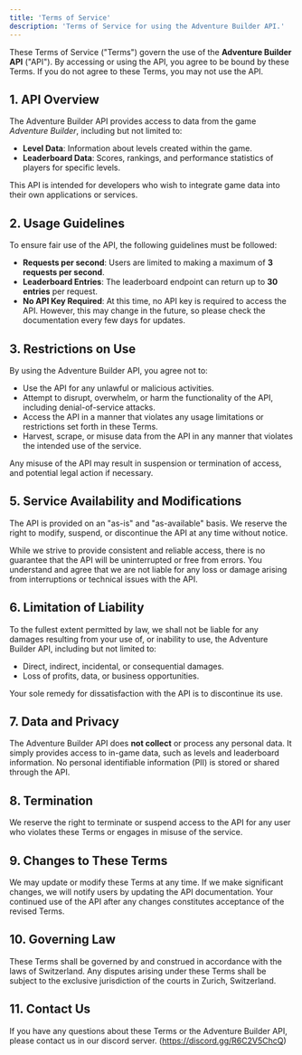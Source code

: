 ```yaml
---
title: 'Terms of Service'
description: 'Terms of Service for using the Adventure Builder API.'
---
```


These Terms of Service ("Terms") govern the use of the **Adventure Builder API** ("API"). By accessing or using the API, you agree to be bound by these Terms. If you do not agree to these Terms, you may not use the API.

## 1. API Overview

The Adventure Builder API provides access to data from the game *Adventure Builder*, including but not limited to:

- **Level Data**: Information about levels created within the game.
- **Leaderboard Data**: Scores, rankings, and performance statistics of players for specific levels.

This API is intended for developers who wish to integrate game data into their own applications or services.

## 2. Usage Guidelines

To ensure fair use of the API, the following guidelines must be followed:

- **Requests per second**: Users are limited to making a maximum of **3 requests per second**.
- **Leaderboard Entries**: The leaderboard endpoint can return up to **30 entries** per request.
- **No API Key Required**: At this time, no API key is required to access the API. However, this may change in the future, so please check the documentation every few days for updates.

## 3. Restrictions on Use

By using the Adventure Builder API, you agree not to:

- Use the API for any unlawful or malicious activities.
- Attempt to disrupt, overwhelm, or harm the functionality of the API, including denial-of-service attacks.
- Access the API in a manner that violates any usage limitations or restrictions set forth in these Terms.
- Harvest, scrape, or misuse data from the API in any manner that violates the intended use of the service.

Any misuse of the API may result in suspension or termination of access, and potential legal action if necessary.

## 5. Service Availability and Modifications

The API is provided on an "as-is" and "as-available" basis. We reserve the right to modify, suspend, or discontinue the API at any time without notice.

While we strive to provide consistent and reliable access, there is no guarantee that the API will be uninterrupted or free from errors. You understand and agree that we are not liable for any loss or damage arising from interruptions or technical issues with the API.

## 6. Limitation of Liability

To the fullest extent permitted by law, we shall not be liable for any damages resulting from your use of, or inability to use, the Adventure Builder API, including but not limited to:

- Direct, indirect, incidental, or consequential damages.
- Loss of profits, data, or business opportunities.

Your sole remedy for dissatisfaction with the API is to discontinue its use.

## 7. Data and Privacy

The Adventure Builder API does **not collect** or process any personal data. It simply provides access to in-game data, such as levels and leaderboard information. No personal identifiable information (PII) is stored or shared through the API.

## 8. Termination

We reserve the right to terminate or suspend access to the API for any user who violates these Terms or engages in misuse of the service.

## 9. Changes to These Terms

We may update or modify these Terms at any time. If we make significant changes, we will notify users by updating the API documentation. Your continued use of the API after any changes constitutes acceptance of the revised Terms.

## 10. Governing Law

These Terms shall be governed by and construed in accordance with the laws of Switzerland. Any disputes arising under these Terms shall be subject to the exclusive jurisdiction of the courts in Zurich, Switzerland.

## 11. Contact Us

If you have any questions about these Terms or the Adventure Builder API, please contact us in our discord server. (https://discord.gg/R6C2V5ChcQ)
